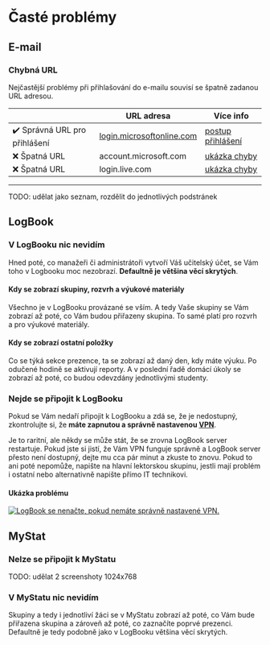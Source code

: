 # Časté problémy


## E-mail

### Chybná URL
Nejčastější problémy při přihlašování do e-mailu souvisí se špatně zadanou URL adresou.

|  | URL adresa | Více info |
| ---- | ---- | ----------- |
| ✔️ Správná URL pro přihlášení | [login.microsoftonline.com](https://login.microsoftonline.com/) | [postup přihlášení]()
| ❌ Špatná URL | account.microsoft.com | [ukázka chyby](email#špatná-url-accountmicrosoftcom)
| ❌ Špatná URL | login.live.com | [ukázka chyby](email#špatná-url-loginlivecom)

-------


TODO: udělat jako seznam, rozdělit do jednotlivých podstránek

## LogBook

### V LogBooku nic nevidím
Hned poté, co manažeři či administrátoři vytvoří Váš učitelský účet, se Vám toho v Logbooku moc nezobrazí. **Defaultně je většina věcí skrytých**.

#### Kdy se zobrazí skupiny, rozvrh a výukové materiály
Všechno je v LogBooku provázané se vším. A tedy Vaše skupiny se Vám zobrazí až poté, co Vám budou přiřazeny skupina. To samé platí pro rozvrh a pro výukové materiály.

#### Kdy se zobrazí ostatní položky
Co se týká sekce prezence, ta se zobrazí až daný den, kdy máte výuku. Po odučené hodině se aktivují reporty. A v poslední řadě domácí úkoly se zobrazí až poté, co budou odevzdány jednotlivými studenty.

### Nejde se připojit k LogBooku
Pokud se Vám nedaří připojit k LogBooku a zdá se, že je nedostupný, zkontrolujte si, že **máte zapnutou a správně nastavenou [VPN](vpn)**. 

Je to raritní, ale někdy se může stát, že se zrovna LogBook server restartuje. Pokud jste si jistí, že Vám VPN funguje správně a LogBook server přesto není dostupný, dejte mu cca pár minut a zkuste to znovu. Pokud to ani poté nepomůže, napište na hlavní lektorskou skupinu, jestli mají problém i ostatní nebo alternativně napište přímo IT technikovi.

#### Ukázka problému
<a href="/images/chrome-error.png" title="LogBook se nenačte, pokud nemáte správně nastavené VPN.">
  <picture>
    <source srcset="/images/chrome-error.avif" type="image/avif" />
    <source srcset="/images/chrome-error.webp" type="image/webp" />
    <img src="/images/chrome-error.png" alt="LogBook se nenačte, pokud nemáte správně nastavené VPN." />
  </picture>
</a>

## MyStat

### Nelze se připojit k MyStatu
TODO: udělat 2 screenshoty 1024x768

### V MyStatu nic nevidím
Skupiny a tedy i jednotliví žáci se v MyStatu zobrazí až poté, co Vám bude přiřazena skupina a zároveň až poté, co zaznačíte poprvé prezenci. Defaultně je tedy podobně jako v LogBooku většina věcí skrytých.
